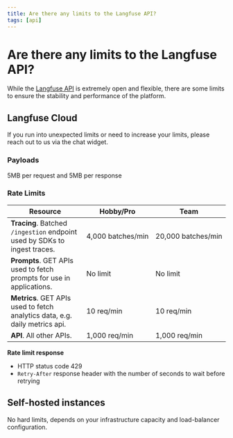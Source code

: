 ```yaml
---
title: Are there any limits to the Langfuse API?
tags: [api]
---
```


# Are there any limits to the Langfuse API?

While the [Langfuse API](/docs/api) is extremely open and flexible, there are some limits to ensure the stability and performance of the platform.

## Langfuse Cloud

<Callout type="info">
  If you run into unexpected limits or need to increase your limits, please
  reach out to us via the chat widget.
</Callout>

### Payloads

5MB per request and 5MB per response

### Rate Limits

| Resource                                                                    | Hobby/Pro              | Team                    |
| --------------------------------------------------------------------------- | ---------------------- | ----------------------- |
| **Tracing**. Batched `/ingestion` endpoint used by SDKs to ingest traces.   | 4,000&nbsp;batches/min | 20,000&nbsp;batches/min |
| **Prompts**. GET APIs used to fetch prompts for use in applications.        | No limit               | No limit                |
| **Metrics**. GET APIs used to fetch analytics data, e.g. daily metrics api. | 10&nbsp;req/min        | 10&nbsp;req/min         |
| **API**. All other APIs.                                                    | 1,000&nbsp;req/min     | 1,000&nbsp;req/min      |

**Rate limit response**

- HTTP status code 429
- `Retry-After` response header with the number of seconds to wait before retrying

## Self-hosted instances

No hard limits, depends on your infrastructure capacity and load-balancer configuration.
